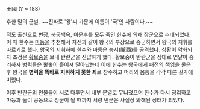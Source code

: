 王國
(? ~ 188)

후한 말의 군벌. ~~진짜로 '왕'씨 가문에 이름이 '국'인 사람이다.~~

적도 출신으로 [[변장]], [[북궁백옥]], [[이문후]]를 모두 죽인 [[한수]]에 의해 장군으로 추대되었다. 이 때 한수는 [[마등]]을 추천해서 자신과 같이 왕국의 부장으로 종군하면서 왕국의 지휘를 따르기로 했다. 왕국의 지휘하에 한수와 마등은 농서(隴西)를 공격했다. 상황이 악화되자 조정은 [[황보숭]]을 보내 반란군을 진압하게 했다. 황보숭이 반란군을 상대로 연달아 승리하자 병력들은 뿔뿔이 흩어져 달아났는데 이에 한수는 왕국에게 패전의 책임을 물은 후 왕국을 '''병력을 똑바로 지휘하지 못한 죄'''로 참수하고 머리와 몸통을 각각 다른 길가에 버렸다. 

이후 반란군의 인물들이 서로 다투면서 내부 분열로 무너졌으며 한수가 다시 정리하고 마등과 둘이 공동으로 장군이 될 때까지 서량 반군은 사실상 와해된 상태가 되었다.
